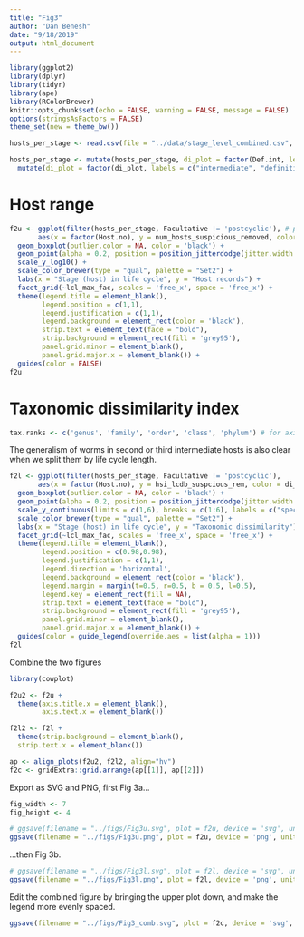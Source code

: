 ---
title: "Fig3"
author: "Dan Benesh"
date: "9/18/2019"
output: html_document
---

```{r setup, include=FALSE}
library(ggplot2)
library(dplyr)
library(tidyr)
library(ape)
library(RColorBrewer)
knitr::opts_chunk$set(echo = FALSE, warning = FALSE, message = FALSE)
options(stringsAsFactors = FALSE)
theme_set(new = theme_bw())
```

```{r}
hosts_per_stage <- read.csv(file = "../data/stage_level_combined.csv", header = TRUE)
```

```{r}
hosts_per_stage <- mutate(hosts_per_stage, di_plot = factor(Def.int, levels = c('int', 'def')))%>%
  mutate(di_plot = factor(di_plot, labels = c("intermediate", "definitive")))
```

# Host range

```{r}
f2u <- ggplot(filter(hosts_per_stage, Facultative != 'postcyclic'), # post-cyclic hosts removed
       aes(x = factor(Host.no), y = num_hosts_suspicious_removed, color = di_plot)) + 
  geom_boxplot(outlier.color = NA, color = 'black') +
  geom_point(alpha = 0.2, position = position_jitterdodge(jitter.width = 0.8, jitter.height = 0)) +
  scale_y_log10() +
  scale_color_brewer(type = "qual", palette = "Set2") +
  labs(x = "Stage (host) in life cycle", y = "Host records") +
  facet_grid(~lcl_max_fac, scales = 'free_x', space = 'free_x') + 
  theme(legend.title = element_blank(),
        legend.position = c(1,1),
        legend.justification = c(1,1),
        legend.background = element_rect(color = 'black'),
        strip.text = element_text(face = "bold"),
        strip.background = element_rect(fill = 'grey95'),
        panel.grid.minor = element_blank(),
        panel.grid.major.x = element_blank()) +
  guides(color = FALSE)
f2u
```

# Taxonomic dissimilarity index


```{r}
tax.ranks <- c('genus', 'family', 'order', 'class', 'phylum') # for axis label
```

The generalism of worms in second or third intermediate hosts is also clear when we split them by life cycle length. 

```{r}
f2l <- ggplot(filter(hosts_per_stage, Facultative != 'postcyclic'),
       aes(x = factor(Host.no), y = hsi_lcdb_suspcious_rem, color = di_plot)) + 
  geom_boxplot(outlier.color = NA, color = 'black') +
  geom_point(alpha = 0.2, position = position_jitterdodge(jitter.width = 0.8, jitter.height = 0)) +
  scale_y_continuous(limits = c(1,6), breaks = c(1:6), labels = c("species", tax.ranks)) +
  scale_color_brewer(type = "qual", palette = "Set2") +
  labs(x = "Stage (host) in life cycle", y = "Taxonomic dissimilarity") +
  facet_grid(~lcl_max_fac, scales = 'free_x', space = 'free_x') + 
  theme(legend.title = element_blank(),
        legend.position = c(0.98,0.98),
        legend.justification = c(1,1),
        legend.direction = 'horizontal',
        legend.background = element_rect(color = 'black'),
        legend.margin = margin(t=0.5, r=0.5, b = 0.5, l=0.5),
        legend.key = element_rect(fill = NA),
        strip.text = element_text(face = "bold"),
        strip.background = element_rect(fill = 'grey95'),
        panel.grid.minor = element_blank(),
        panel.grid.major.x = element_blank()) +
  guides(color = guide_legend(override.aes = list(alpha = 1)))
f2l
```

Combine the two figures

```{r}
library(cowplot)
```

```{r}
f2u2 <- f2u + 
  theme(axis.title.x = element_blank(), 
        axis.text.x = element_blank())

f2l2 <- f2l +
  theme(strip.background = element_blank(),
  strip.text.x = element_blank())
```

```{r}
ap <- align_plots(f2u2, f2l2, align="hv")
f2c <- gridExtra::grid.arrange(ap[[1]], ap[[2]])
```



Export as SVG and PNG, first Fig 3a...

```{r}
fig_width <- 7
fig_height <- 4

# ggsave(filename = "../figs/Fig3u.svg", plot = f2u, device = 'svg', units = 'in', width = fig_width, height = fig_height)
ggsave(filename = "../figs/Fig3u.png", plot = f2u, device = 'png', units = 'in', width = fig_width, height = fig_height)
```

...then Fig 3b.

```{r}
# ggsave(filename = "../figs/Fig3l.svg", plot = f2l, device = 'svg', units = 'in', width = fig_width, height = fig_height)
ggsave(filename = "../figs/Fig3l.png", plot = f2l, device = 'png', units = 'in', width = fig_width, height = fig_height)
```

Edit the combined figure by bringing the upper plot down, and make the legend more evenly spaced.

```{r}
ggsave(filename = "../figs/Fig3_comb.svg", plot = f2c, device = 'svg', units = "in", width = fig_width, height = fig_height*2)
```

